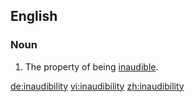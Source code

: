 ==English==

===Noun===
{{en-noun|-}}

# The property of being [[inaudible]].

[[de:inaudibility]]
[[vi:inaudibility]]
[[zh:inaudibility]]